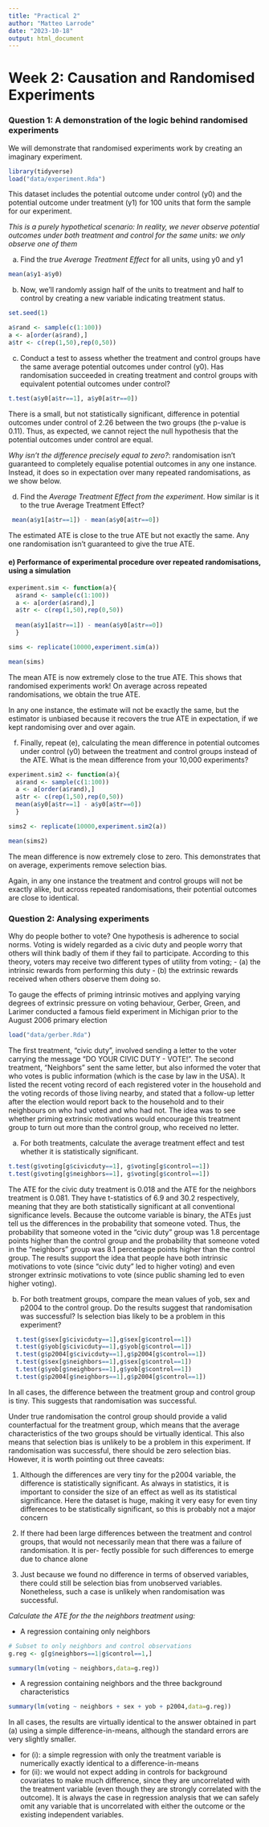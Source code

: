 ```yaml
---
title: "Practical 2"
author: "Matteo Larrode"
date: "2023-10-18"
output: html_document
---
```


# Week 2: Causation and Randomised Experiments

### Question 1: A demonstration of the logic behind randomised experiments

We will demonstrate that randomised experiments work by creating an imaginary experiment. 

```r
library(tidyverse)
load("data/experiment.Rda")
```

This dataset includes the potential outcome under control (y0) and the potential outcome under treatment (y1) for 100 units that form the sample for our experiment.

*This is a purely hypothetical scenario: In reality, we never observe potential outcomes under both treatment and control for the same units: we only observe one of them*

a) Find the *true Average Treatment Effect* for all units, using y0 and y1

```r
mean(a$y1-a$y0)
```

b) Now, we’ll randomly assign half of the units to treatment and half to control by creating a new variable indicating treatment status. 

```r
set.seed(1) 

a$rand <- sample(c(1:100))
a <- a[order(a$rand),]
a$tr <- c(rep(1,50),rep(0,50))
```

c) Conduct a test to assess whether the treatment and control groups have the same average potential outcomes under control (y0). Has randomisation succeeded in creating treatment and control groups with equivalent potential outcomes under control?

```r
t.test(a$y0[a$tr==1], a$y0[a$tr==0])
```
There is a small, but not statistically significant, difference in potential outcomes under control of 2.26 between the two groups (the p-value is 0.11). Thus, as expected, we cannot reject the null hypothesis that the potential outcomes under control are equal.

_Why isn't the difference precisely equal to zero?_: randomisation isn’t guaranteed to completely equalise potential outcomes in any one instance. Instead, it does so in expectation over many repeated randomisations, as we show below.


d) Find the *Average Treatment Effect from the experiment*. How similar is it to the true Average Treatment Effect?
```r
 mean(a$y1[a$tr==1]) - mean(a$y0[a$tr==0])
```
The estimated ATE is close to the true ATE but not exactly the same. Any one randomisation isn’t guaranteed to give the true ATE.

#### e) Performance of experimental procedure over repeated randomisations, using a simulation ####
```r
experiment.sim <- function(a){
  a$rand <- sample(c(1:100))
  a <- a[order(a$rand),]
  a$tr <- c(rep(1,50),rep(0,50))
  
  mean(a$y1[a$tr==1]) - mean(a$y0[a$tr==0])
  }

sims <- replicate(10000,experiment.sim(a))

mean(sims)
```
The mean ATE is now extremely close to the true ATE. This shows that randomised experiments work! On average across repeated randomisations, we obtain the true ATE. 

In any one instance, the estimate will not be exactly the same, but the estimator is unbiased because it recovers the true ATE in expectation, if we kept randomising over and over again.

f) Finally, repeat (e), calculating the mean difference in potential outcomes under control (y0) between the treatment and control groups instead of the ATE. What is the mean difference from your 10,000 experiments?

```r
experiment.sim2 <- function(a){
  a$rand <- sample(c(1:100))
  a <- a[order(a$rand),]
  a$tr <- c(rep(1,50),rep(0,50))
  mean(a$y0[a$tr==1] - a$y0[a$tr==0])
  }

sims2 <- replicate(10000,experiment.sim2(a))

mean(sims2)
```
The mean difference is now extremely close to zero. This demonstrates that on average, experiments remove selection bias. 

Again, in any one instance the treatment and control groups will not be exactly alike, but across repeated randomisations, their potential outcomes are close to identical.

### Question 2: Analysing experiments

Why do people bother to vote? One hypothesis is adherence to social norms. Voting is widely regarded as a civic duty and people worry that others will think badly of them if they fail to participate. According to this theory, voters may receive two different types of utility from voting;
- (a) the intrinsic rewards from performing this duty
- (b) the extrinsic rewards received when others observe them doing so. 

To gauge the effects of priming intrinsic motives and applying varying degrees of extrinsic pressure on voting behaviour, Gerber, Green, and Larimer conducted a famous field experiment in Michigan prior to the August 2006 primary election

```r
load("data/gerber.Rda")
```

The first treatment, “civic duty”, involved sending a letter to the voter carrying the message “DO YOUR CIVIC DUTY - VOTE!”. The second treatment, “Neighbors” sent the same letter, but also informed the voter that who votes is public information (which is the case by law in the USA). It listed the recent voting record of each registered voter in the household and the voting records of those living nearby, and stated that a follow-up letter after the election would report back to the household and to their neighbours on who had voted and who had not. The idea was to see whether priming extrinsic motivations would encourage this treatment group to turn out more than the control group, who received no letter.

a)  For both treatments, calculate the average treatment effect and test whether it is statistically significant.

```r
t.test(g$voting[g$civicduty==1], g$voting[g$control==1])
t.test(g$voting[g$neighbors==1], g$voting[g$control==1])
```
The ATE for the civic duty treatment is 0.018 and the ATE for the neighbors treatment is 0.081. They have t-statistics of 6.9 and 30.2 respectively, meaning that they are both statistically significant at all conventional significance levels. Because the outcome variable is binary, the ATEs just tell us the differences in the probability that someone voted. Thus, the probability that someone voted in the “civic duty” group was 1.8 percentage points higher than the control group and the probability that someone voted in the “neighbors” group was 8.1 percentage points higher than the control group. The results support the idea that people have both intrinsic motivations to vote (since “civic duty” led to higher voting) and even stronger extrinsic motivations to vote (since public shaming led to even higher voting).

b) For both treatment groups, compare the mean values of yob, sex and p2004 to the control group. Do the results suggest that randomisation was successful? Is selection bias likely to be a problem in this experiment?

```r
  t.test(g$sex[g$civicduty==1],g$sex[g$control==1])
  t.test(g$yob[g$civicduty==1],g$yob[g$control==1])
  t.test(g$p2004[g$civicduty==1],g$p2004[g$control==1])
  t.test(g$sex[g$neighbors==1],g$sex[g$control==1])
  t.test(g$yob[g$neighbors==1],g$yob[g$control==1])
  t.test(g$p2004[g$neighbors==1],g$p2004[g$control==1])

```
In all cases, the difference between the treatment group and control group is tiny. This suggests that randomisation was successful.

Under true randomisation the control group should provide a valid counterfactual for the treatment group, which means that the average characteristics of the two groups should be virtually identical. This also means that selection bias is unlikely to be a problem in this experiment. If randomisation was successful, there should be zero selection bias. However, it is worth pointing out three caveats:

1. Although the differences are very tiny for the p2004 variable, the difference is statistically significant. As always in statistics, it is important to consider the size of an effect as well as its statistical significance. Here the dataset is huge, making it very easy for even tiny differences to be statistically significant, so this is probably not a major concern

2.  If there had been large differences between the treatment and control groups, that would not necessarily mean that there was a failure of randomisation. It is per- fectly possible for such differences to emerge due to chance alone

3.  Just because we found no difference in terms of observed variables, there could still be selection bias from unobserved variables. Nonetheless, such a case is unlikely when randomisation was successful.

*Calculate the ATE for the the neighbors treatment using:*

- A regression containing only neighbors
```r
# Subset to only neighbors and control observations
g.reg <- g[g$neighbors==1|g$control==1,]

summary(lm(voting ~ neighbors,data=g.reg))
```
- A regression containing neighbors and the three background characteristics
```r
summary(lm(voting ~ neighbors + sex + yob + p2004,data=g.reg))
```
In all cases, the results are virtually identical to the answer obtained in part (a) using a simple difference-in-means, although the standard errors are very slightly smaller. 

- for (i): a simple regression with only the treatment variable is numerically exactly identical to a difference-in-means
- for (ii): we would not expect adding in controls for background covariates to make much difference, since they are uncorrelated with the treatment variable (even though they are strongly correlated with the outcome). It is always the case in regression analysis that we can safely omit any variable that is uncorrelated with either the outcome or the existing independent variables.